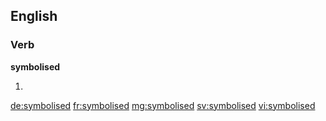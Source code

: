==English==

===Verb===
'''symbolised'''

# {{en-past of|symbolise}}

[[de:symbolised]]
[[fr:symbolised]]
[[mg:symbolised]]
[[sv:symbolised]]
[[vi:symbolised]]